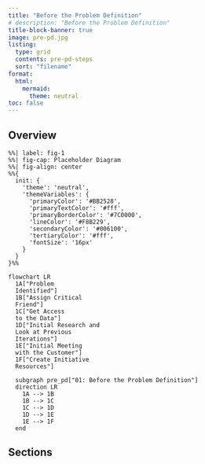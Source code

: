 ```yaml
---
title: "Before the Problem Definition"
# description: "Before the Problem Definition"
title-block-banner: true
image: pre-pd.jpg
listing: 
  type: grid
  contents: pre-pd-steps
  sort: "filename"
format:
  html:
    mermaid:
      theme: neutral
toc: false
---
```


## Overview

```mermaid
%%| label: fig-1
%%| fig-cap: Placeholder Diagram
%%| fig-align: center
%%{
  init: {
    'theme': 'neutral',
    'themeVariables': {
      'primaryColor': '#BB2528',
      'primaryTextColor': '#fff',
      'primaryBorderColor': '#7C0000',
      'lineColor': '#F8B229',
      'secondaryColor': '#006100',
      'tertiaryColor': '#fff',
      'fontSize': '16px'
    }
  }
}%%

flowchart LR
  1A["Problem 
  Identified"] 
  1B["Assign Critical 
  Friend"]
  1C["Get Access 
  to the Data"]
  1D["Initial Research and 
  Look at Previous 
  Iterations"]
  1E["Initial Meeting 
  with the Customer"]
  1F["Create Initiative 
  Resources"]

  subgraph pre_pd["01: Before the Problem Definition"]
  direction LR
    1A --> 1B
    1B --> 1C
    1C --> 1D
    1D --> 1E
    1E --> 1F
  end
```

## Sections